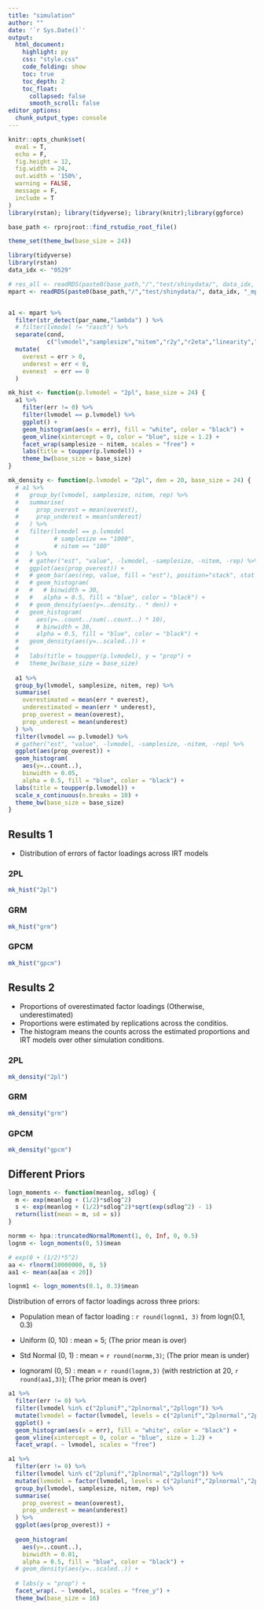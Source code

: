 ---
title: "simulation"
author: ""
date: '`r Sys.Date()`'
output:
  html_document:
    highlight: py
    css: "style.css"
    code_folding: show
    toc: true
    toc_depth: 2
    toc_float:
      collapsed: false
      smooth_scroll: false
editor_options:
  chunk_output_type: console
---
```{r setup, include=FALSE}
knitr::opts_chunk$set(
  eval = T,
  echo = F,
  fig.height = 12,
  fig.width = 24,
  out.width = '150%',
  warning = FALSE,
  message = F,
  include = T
)
library(rstan); library(tidyverse); library(knitr);library(ggforce)

base_path <- rprojroot::find_rstudio_root_file()

theme_set(theme_bw(base_size = 24))

library(tidyverse)
library(rstan)
data_idx <- "0529"

# res_all <- readRDS(paste0(base_path,"/","test/shinydata/", data_idx, "_data.rds"))
mpart <- readRDS(paste0(base_path,"/","test/shinydata/", data_idx, "_mpart.rds"))


a1 <- mpart %>%
  filter(str_detect(par_name,"lambda") ) %>%
  # filter(lvmodel != "rasch") %>%
  separate(cond,
           c("lvmodel","samplesize","nitem","r2y","r2eta","linearity","outdist","rep"), "_") %>%
  mutate(
    overest = err > 0,
    underest = err < 0,
    evenest  = err == 0
  )

mk_hist <- function(p.lvmodel = "2pl", base_size = 24) {
  a1 %>%
    filter(err != 0) %>%
    filter(lvmodel == p.lvmodel) %>%
    ggplot() +
    geom_histogram(aes(x = err), fill = "white", color = "black") +
    geom_vline(xintercept = 0, color = "blue", size = 1.2) +
    facet_wrap(samplesize ~ nitem, scales = "free") +
    labs(title = toupper(p.lvmodel)) +
    theme_bw(base_size = base_size)
}

mk_density <- function(p.lvmodel = "2pl", den = 20, base_size = 24) {
  # a1 %>%
  #   group_by(lvmodel, samplesize, nitem, rep) %>%
  #   summarise(
  #     prop_overest = mean(overest),
  #     prop_underest = mean(underest)
  #   ) %>%
  #   filter(lvmodel == p.lvmodel
  #          # samplesize == "1000",
  #          # nitem == "100"
  #   ) %>%
  #   # gather("est", "value", -lvmodel, -samplesize, -nitem, -rep) %>%
  #   ggplot(aes(prop_overest)) +
  #   # geom_bar(aes(rep, value, fill = "est"), position="stack", stat = "identity")
  #   # geom_histogram(
  #   #   # binwidth = 30,
  #   #   alpha = 0.5, fill = "blue", color = "black") +
  #   # geom_density(aes(y=..density.. * den)) +
  #   geom_histogram(
  #     aes(y=..count../sum(..count..) * 10),
  #     # binwidth = 30,
  #     alpha = 0.5, fill = "blue", color = "black") +
  #   geom_density(aes(y=..scaled..)) +
  #   
  #   labs(title = toupper(p.lvmodel), y = "prop") +
  #   theme_bw(base_size = base_size)
  
  a1 %>%
  group_by(lvmodel, samplesize, nitem, rep) %>%
  summarise(
    overestimated = mean(err * overest),
    underestimated = mean(err * underest),
    prop_overest = mean(overest),
    prop_underest = mean(underest)
  ) %>%
  filter(lvmodel == p.lvmodel) %>%
  # gather("est", "value", -lvmodel, -samplesize, -nitem, -rep) %>%
  ggplot(aes(prop_overest)) +
  geom_histogram(
    aes(y=..count..),
    binwidth = 0.05,
    alpha = 0.5, fill = "blue", color = "black") +
  labs(title = toupper(p.lvmodel)) +
  scale_x_continuous(n.breaks = 10) +
  theme_bw(base_size = base_size)
}
```



## Results 1

- Distribution of errors of factor loadings across IRT models


### 2PL
```{r}
mk_hist("2pl")

```

### GRM

```{r}
mk_hist("grm")
```

### GPCM
```{r}
mk_hist("gpcm")
```


## Results 2

- Proportions of overestimated factor loadings (Otherwise, underestimated)
- Proportions were estimated by replications across the conditios.
- The histogram means the counts across the estimated proportions and IRT models over other simulation conditions.

### 2PL
```{r}
mk_density("2pl")

```

### GRM

```{r}
mk_density("grm")
```

### GPCM
```{r}
mk_density("gpcm")
```

## Different Priors
```{r}
logn_moments <- function(meanlog, sdlog) {
  m <- exp(meanlog + (1/2)*sdlog^2)
  s <- exp(meanlog + (1/2)*sdlog^2)*sqrt(exp(sdlog^2) - 1)
  return(list(mean = m, sd = s))
}

normm <- hpa::truncatedNormalMoment(1, 0, Inf, 0, 0.5)
lognm <- logn_moments(0, 5)$mean

# exp(0 + (1/2)*5^2)
aa <- rlnorm(10000000, 0, 5)
aa1 <- mean(aa[aa < 20])

lognm1 <- logn_moments(0.1, 0.3)$mean
```

Distribution of errors of factor loadings across three priors:

- Population mean of factor loading : `r round(lognm1, 3)` from logn(0.1, 0.3)

- Uniform (0, 10)   : mean = 5; (The prior mean is over)
- Std Normal (0, 1) : mean = `r round(normm,3)`; (The prior mean is under)
- lognoraml (0, 5)  : mean = `r round(lognm,3)` (with restriction at 20, `r round(aa1,3)`); (The prior mean is over)

```{r}
a1 %>%
  filter(err != 0) %>%
  filter(lvmodel %in% c("2plunif","2plnormal","2pllogn")) %>%
  mutate(lvmodel = factor(lvmodel, levels = c("2plunif","2plnormal","2pllogn"))) %>% 
  ggplot() +
  geom_histogram(aes(x = err), fill = "white", color = "black") +
  geom_vline(xintercept = 0, color = "blue", size = 1.2) +
  facet_wrap(. ~ lvmodel, scales = "free")
```


```{r}
a1 %>%
  filter(err != 0) %>%
  filter(lvmodel %in% c("2plunif","2plnormal","2pllogn")) %>%
  mutate(lvmodel = factor(lvmodel, levels = c("2plunif","2plnormal","2pllogn"))) %>% 
  group_by(lvmodel, samplesize, nitem, rep) %>%
  summarise(
    prop_overest = mean(overest),
    prop_underest = mean(underest)
  ) %>%
  ggplot(aes(prop_overest)) +
  
  geom_histogram(
    aes(y=..count..),
    binwidth = 0.01,
    alpha = 0.5, fill = "blue", color = "black") +
  # geom_density(aes(y=..scaled..)) +
  
  # labs(y = "prop") +
  facet_wrap(. ~ lvmodel, scales = "free_y") + 
  theme_bw(base_size = 16)


```

